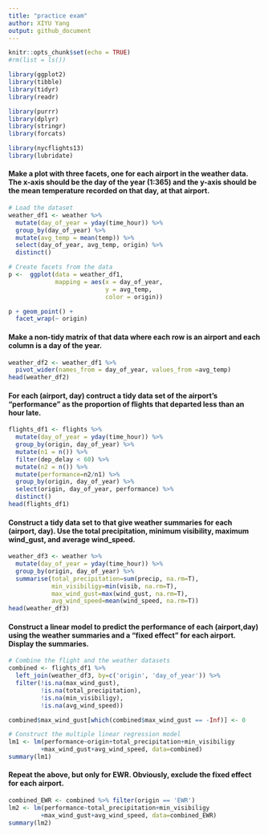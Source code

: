 ```yaml
---
title: "practice exam"
author: XIYU Yang
output: github_document
---
```


```r
knitr::opts_chunk$set(echo = TRUE)
#rm(list = ls())

library(ggplot2)
library(tibble)
library(tidyr)
library(readr)

library(purrr)
library(dplyr)
library(stringr)
library(forcats)

library(nycflights13)
library(lubridate)
```

#### Make a plot with three facets, one for each airport in the weather data. The x-axis should be the day of the year (1:365) and the y-axis should be the mean temperature recorded on that day, at that airport.

```r
# Load the dataset
weather_df1 <- weather %>% 
  mutate(day_of_year = yday(time_hour)) %>% 
  group_by(day_of_year) %>% 
  mutate(avg_temp = mean(temp)) %>% 
  select(day_of_year, avg_temp, origin) %>% 
  distinct()

# Create facets from the data
p <-  ggplot(data = weather_df1,
             mapping = aes(x = day_of_year,
                           y = avg_temp,
                           color = origin))

p + geom_point() +
  facet_wrap(~ origin)
```

#### Make a non-tidy matrix of that data where each row is an airport and each column is a day of the year.

```r
weather_df2 <- weather_df1 %>% 
  pivot_wider(names_from = day_of_year, values_from =avg_temp)
head(weather_df2)
```

#### For each (airport, day) contruct a tidy data set of the airport's "performance" as the proportion of flights that departed less than an hour late.

```r
flights_df1 <- flights %>% 
  mutate(day_of_year = yday(time_hour)) %>% 
  group_by(origin, day_of_year) %>% 
  mutate(n1 = n()) %>% 
  filter(dep_delay < 60) %>% 
  mutate(n2 = n()) %>% 
  mutate(performance=n2/n1) %>% 
  group_by(origin, day_of_year) %>% 
  select(origin, day_of_year, performance) %>% 
  distinct()
head(flights_df1)
```

#### Construct a tidy data set to that give weather summaries for each (airport, day). Use the total precipitation, minimum visibility, maximum wind_gust, and average wind_speed.

```r
weather_df3 <- weather %>% 
  mutate(day_of_year = yday(time_hour)) %>% 
  group_by(origin, day_of_year) %>% 
  summarise(total_precipitation=sum(precip, na.rm=T),
            min_visibiligy=min(visib, na.rm=T),
            max_wind_gust=max(wind_gust, na.rm=T),
            avg_wind_speed=mean(wind_speed, na.rm=T))
head(weather_df3)
```

#### Construct a linear model to predict the performance of each (airport,day) using the weather summaries and a "fixed effect" for each airport. Display the summaries.

```r
# Combine the flight and the weather datasets
combined <- flights_df1 %>% 
  left_join(weather_df3, by=c('origin', 'day_of_year')) %>% 
  filter(!is.na(max_wind_gust),
         !is.na(total_precipitation),
         !is.na(min_visibiligy),
         !is.na(avg_wind_speed))

combined$max_wind_gust[which(combined$max_wind_gust == -Inf)] <- 0

# Construct the multiple linear regression model
lm1 <- lm(performance~origin+total_precipitation+min_visibiligy
         +max_wind_gust+avg_wind_speed, data=combined)
summary(lm1)
```

#### Repeat the above, but only for EWR. Obviously, exclude the fixed effect for each airport.

```r
combined_EWR <- combined %>% filter(origin == 'EWR')
lm2 <- lm(performance~total_precipitation+min_visibiligy
         +max_wind_gust+avg_wind_speed, data=combined_EWR)
summary(lm2)
```






